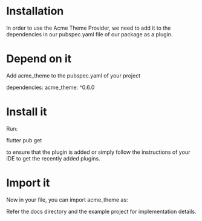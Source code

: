 # Installation

In order to use the Acme Theme Provider, we need to add it to the dependencies in our pubspec.yaml file of our package as a plugin.

# Depend on it

Add acme_theme to the pubspec.yaml of your project

dependencies:
  acme_theme: ^0.6.0
  
# Install it

Run:

flutter pub get 

to ensure that the plugin is added or simply follow the instructions of your IDE to get the recently added plugins.

# Import it

Now in your file, you can import acme_theme as:


Refer the docs directory and the example project for implementation details.
